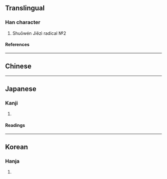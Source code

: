 {{also|⊥|⟂|亠}}
{{character info}}
==Translingual==

===Han character===
{{Han char|rn=1|rad=一|as=01|sn=2|four=20100|canj=LM|ids=⿱丨一}}

# Shuōwén Jiězì radical №2

====References====
{{Han ref|kx=0076.010|dkj=00007|dj=0137.020|hdz=10003.010|uh=4E04}}

----

==Chinese==
{{zh-see|上|v}}

----

==Japanese==

===Kanji===
{{ja-kanji|grade=uc|rs=一01}}

# {{alternative form of|ja|上}}

====Readings====
{{ja-readings
|goon=じょう<じやう
|kanon=しょう<しやう
|kun=うえ-, かみ-
}}

----

==Korean==

===Hanja===
{{ko-hanja|위|상}}

# {{alternative form of|ko|上}}